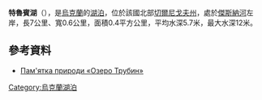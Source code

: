 '''特魯賓湖'''（{{lang-uk|Трубин}}），是[[烏克蘭|烏克蘭]]的[[湖泊|湖泊]]，位於該國北部[[切爾尼戈夫州|切爾尼戈夫州]]，處於[[傑斯納河|傑斯納河]]左岸，長7公里、寬0.6公里，面積0.4平方公里，平均水深5.7米，最大水深12米。

{{coord|51|23|50|N|32|22|08|E|display=title}}

==參考資料==
* [http://ukrainaincognita.com/pamyatka-pryrody-ozero-trubyn Пам'ятка природи «Озеро Трубин»] {{Wayback|url=http://ukrainaincognita.com/pamyatka-pryrody-ozero-trubyn |date=20180430132105 }}

{{Ukraine-geo-stub}}
[[Category:烏克蘭湖泊|Category:烏克蘭湖泊]]